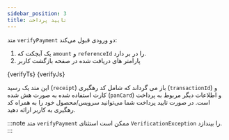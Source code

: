 ```yaml
---
sidebar_position: 3
title: تایید پرداخت
---
```



متد `verifyPayment` دو ورودی قبول می‌کند:

1. یک آبجکت که `amount` و `referenceId` را در بر دارد.‌
2. پارامتر های دریافت شده در صفحه بازگشت کاربر

<Tabs>
  <TabItem value="typescript" label="TypeScript">
    <CodeBlock className="language-ts" title="index.ts">
      {verifyTs}
    </CodeBlock>
  </TabItem>
  <TabItem value="javascript" label="JavaScript" default>
    <CodeBlock className="language-js" title="index.js">
      {verifyJs}
    </CodeBlock>
  </TabItem>
</Tabs>

این متد یک رسید (`receipt`) باز می گرداند که شامل کد رهگیری (`transactionId`) و کارت استفاده شده به صورت هش شده (`panCard`) و اطلاعات دیگر مربوط به پرداخت است.
در صورت تایید پرداخت شما می‌توانید سرویس/محصول خود را به همراه کد رهگیری به کاربر ارائه دهید.

:::note
متد `verifyPayment` ممکن است استثنای `VerificationException` را بیندازد.
:::

